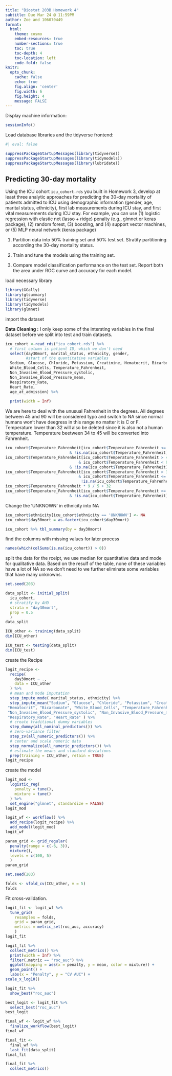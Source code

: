 ```yaml
---
title: "Biostat 203B Homework 4"
subtitle: Due Mar 24 @ 11:59PM
author: Zoe and 106070449
format:
  html:
    theme: cosmo
    embed-resources: true
    number-sections: true
    toc: true
    toc-depth: 4
    toc-location: left
    code-fold: false
knitr:
  opts_chunk: 
    cache: false    
    echo: true
    fig.align: 'center'
    fig.width: 6
    fig.height: 4
    message: FALSE
---
```


Display machine information:

```r
sessionInfo()
```

Load database libraries and the tidyverse frontend:

```r
#| eval: false

suppressPackageStartupMessages(library(tidyverse))
suppressPackageStartupMessages(library(tidymodels))
suppressPackageStartupMessages(library(lubridate))
```

## Predicting 30-day mortality

Using the ICU cohort `icu_cohort.rds` you built in Homework 3, develop at least three analytic approaches for predicting the 30-day mortality of patients admitted to ICU using demographic information (gender, age, marital status, ethnicity), first lab measurements during ICU stay, and first vital measurements during ICU stay. For example, you can use (1) logistic regression with elastic net (lasso + ridge) penalty (e.g., glmnet or keras package), (2) random forest, (3) boosting, and (4) support vector machines, or (5) MLP neural network (keras package)

1.  Partition data into 50% training set and 50% test set. Stratify partitioning according the 30-day mortality status.

2.  Train and tune the models using the training set.

3.  Compare model classification performance on the test set. Report both the area under ROC curve and accuracy for each model.

load necessary library

```r
library(GGally)
library(gtsummary)
library(tidyverse)
library(tidymodels)
library(glmnet)
```

import the dataset

**Data Cleaning :**  I only keep some of the intersting variables in the final 
dataset before we split into test and train datasets. 
```r
icu_cohort <-read_rds("icu_cohort.rds") %>%
  # first column is patient ID, which we don't need
  select(day30mort, marital_status, ethnicity, gender, 
         #start of the quantitative variables
  Sodium, Glucose, Chloride, Potassium, Creatinine, Hematocrit, Bicarbonate, 
  White_Blood_Cells, Temperature_Fahrenheit, 
  Non_Invasive_Blood_Pressure_systolic, 
  Non_Invasive_Blood_Pressure_mean, 
  Respiratory_Rate, 
  Heart_Rate, 
  age_at_admission) %>%
  
  print(width = Inf)

```


We are here to deal with the unusual Fahrenheit in the degrees.
All degrees between 45 and 90 will be considered typo and switch to NA since 
normal humans won't have deegress in this range no matter it is C or F.
Temperature lower than 32 will also be deleted since it is also not a human
temperature.  Temperature beetween 34 to 45 will be converted into Fahrenheit. 

```r
icu_cohort$Temperature_Fahrenheit[icu_cohort$Temperature_Fahrenheit <= 34 
                            & !is.na(icu_cohort$Temperature_Fahrenheit)] <- NA
icu_cohort$Temperature_Fahrenheit[icu_cohort$Temperature_Fahrenheit > 45 
                                & icu_cohort$Temperature_Fahrenheit < 90 
                            & !is.na(icu_cohort$Temperature_Fahrenheit)] <- NA
icu_cohort$Temperature_Fahrenheit[icu_cohort$Temperature_Fahrenheit > 34 
                                & icu_cohort$Temperature_Fahrenheit <= 45 & 
                                 !is.na(icu_cohort$Temperature_Fahrenheit)] <- 
icu_cohort$Temperature_Fahrenheit * 9 / 5 + 32
icu_cohort$Temperature_Fahrenheit[icu_cohort$Temperature_Fahrenheit >= 115 
                            & !is.na(icu_cohort$Temperature_Fahrenheit)] <- NA
```



Change the 'UNKNOWN' in ethnicity into NA
```r
icu_cohort$ethnicity[icu_cohort$ethnicity == 'UNKNOWN'] <- NA
icu_cohort$day30mort = as.factor(icu_cohort$day30mort)   
```

```r
icu_cohort %>% tbl_summary(by = day30mort)
```




find the columns with missing values for later process

```r
names(which(colSums(is.na(icu_cohort)) > 0))
```

split the data for the rceipt, we use median for quantitative data and mode for 
qualitative data. 
Based on the resulf of the table, none of these variables have a lot of NA
so we don't need to we further eliminate some variables that have many unknowns.


```r
set.seed(203)

data_split <- initial_split(
  icu_cohort,
  # stratify by AHD
  strata = "day30mort", 
  prop = 0.5
  )
data_split

ICU_other <- training(data_split)
dim(ICU_other)

ICU_test <- testing(data_split)
dim(ICU_test)
```


 create the Recipe

```r
logit_recipe <- 
  recipe(
    day30mort ~ ., 
    data = ICU_other
  ) %>%
  # mean and mode imputation 
  step_impute_mode( marital_status, ethnicity) %>%
  step_impute_mean("Sodium", "Glucose", "Chloride", "Potassium", "Creatinine", 
 "Hematocrit", "Bicarbonate", "White_Blood_Cells", "Temperature_Fahrenheit", 
 "Non_Invasive_Blood_Pressure_systolic", "Non_Invasive_Blood_Pressure_mean", 
 "Respiratory_Rate", "Heart_Rate" ) %>%
  # create traditional dummy variables
  step_dummy(all_nominal_predictors()) %>%
  # zero-variance filter
  step_zv(all_numeric_predictors()) %>% 
  # center and scale numeric data
  step_normalize(all_numeric_predictors()) %>%
  # estimate the means and standard deviations
  prep(training = ICU_other, retain = TRUE)
logit_recipe
```

create the model

```r
logit_mod <- 
  logistic_reg(
    penalty = tune(), 
    mixture = tune()
  ) %>% 
  set_engine("glmnet", standardize = FALSE)
logit_mod
```

```r
logit_wf <- workflow() %>%
  add_recipe(logit_recipe) %>%
  add_model(logit_mod)
logit_wf
```


```r
param_grid <- grid_regular(
  penalty(range = c(-6, 3)), 
  mixture(),
  levels = c(100, 5)
  )
param_grid
```

```r
set.seed(203)

folds <- vfold_cv(ICU_other, v = 5)
folds
```
Fit cross-validation.
```r
logit_fit <- logit_wf %>%
  tune_grid(
    resamples = folds,
    grid = param_grid,
    metrics = metric_set(roc_auc, accuracy)
    )
logit_fit
```
```r
logit_fit %>%
  collect_metrics() %>%
  print(width = Inf) %>%
  filter(.metric == "roc_auc") %>%
  ggplot(mapping = aes(x = penalty, y = mean, color = mixture)) +
  geom_point() +
  labs(x = "Penalty", y = "CV AUC") +
scale_x_log10()
```
```r
logit_fit %>%
  show_best("roc_auc")
```

```r
best_logit <- logit_fit %>%
  select_best("roc_auc")
best_logit
```

```r
final_wf <- logit_wf %>%
  finalize_workflow(best_logit)
final_wf
```

```r
final_fit <- 
  final_wf %>%
  last_fit(data_split)
final_fit
```

```r
final_fit %>% 
  collect_metrics()
```

